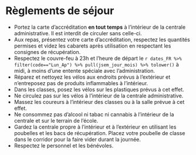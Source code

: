 # Règlements de séjour {#sejour}

- Portez la carte d’accréditation **en tout temps** à l’intérieur de la centrale administrative. Il est interdit de circuler sans celle-ci.
- Aux repas, présentez votre carte d’accréditation, respectez les quantités permises et videz les cabarets après utilisation en respectant les consignes de récupération.
- Respectez le couvre-feu à 23h et l’heure de départ le `r dates_FR %>% filter(code=="Lun_Ap") %>% pull(jsem_jour_mois) %>% tolower()`  à midi, à moins d’une entente spéciale avec l’administration.
- Réparez et nettoyez les vélos aux endroits prévus à l’extérieur et n’entreposez pas de produits inflammables à l’intérieur.
- Dans les classes, posez les vélos sur les plastiques prévus à cet effet.
- Ne circulez pas sur les vélos à l’intérieur de la centrale administrative.
- Massez les coureurs à l’intérieur des classes ou à la salle prévue à cet effet.
- Ne consommez pas d’alcool ni tabac ni cannabis à l’intérieur de la centrale et sur le terrain de l’école.
- Gardez la centrale propre à l’intérieur et à l’extérieur en utilisant les poubelles et les bacs de récupération. Placez votre poubelle de classe dans le corridor pour la faire vider durant la journée.
- Respectez le personnel et les bénévoles.
